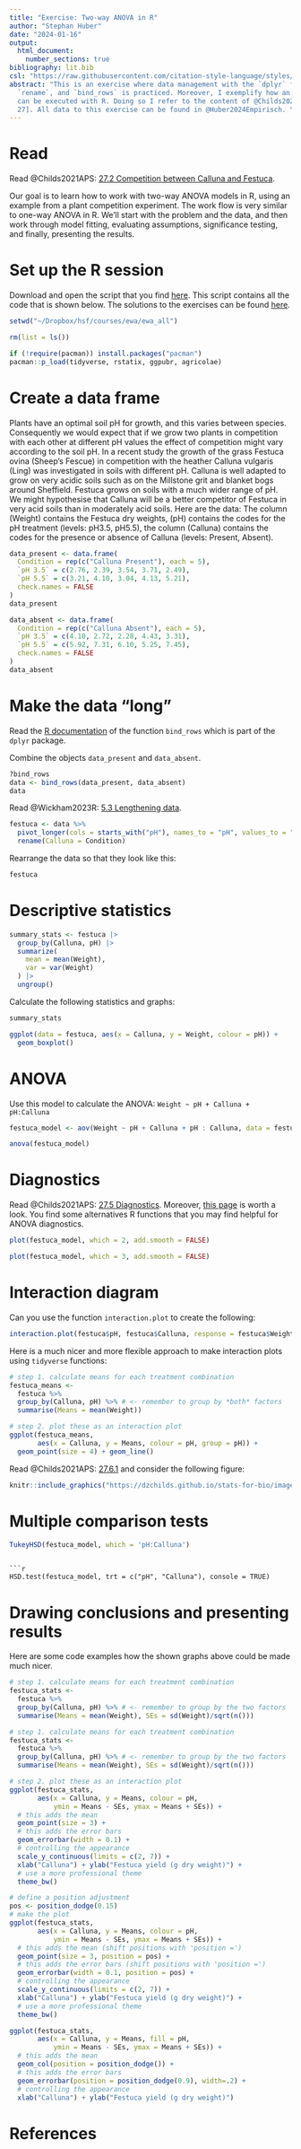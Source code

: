 ```yaml
---
title: "Exercise: Two-way ANOVA in R"
author: "Stephan Huber"
date: "2024-01-16"
output:
  html_document:
    number_sections: true
bibliography: lit.bib
csl: "https://raw.githubusercontent.com/citation-style-language/styles/master/apa.csl"
abstract: "This is an exercise where data management with the `dplyr` functions `pivot_longer`,
  `rename`, and `bind_rows` is practiced. Moreover, I exemplify how an ANOVA analysis
  can be executed with R. Doing so I refer to the content of @Childs2021APS[chapter
  27]. All data to this exercise can be found in @Huber2024Empirisch. \n"
---
```


# Read

Read @Childs2021APS: [27.2 Competition between Calluna and Festuca](https://dzchilds.github.io/stats-for-bio/two-way-anova-in-r.html).

Our goal is to learn how to work with two-way ANOVA models in R, using an example from a plant competition experiment. The work flow is very similar to one-way ANOVA in R. We’ll start with the problem and the data, and then work through model fitting, evaluating assumptions, significance testing, and finally, presenting the results.

# Set up the R session 

Download and open the script that you find [here](https://raw.githubusercontent.com/hubchev/ewa/main/rmd_festuca/r_festuca.R). This script contains all the code that is shown below. The solutions to the exercises can be found [here](https://raw.githubusercontent.com/hubchev/ewa/main/rmd_festuca/r_festuca_solutions.R).

```r
setwd("~/Dropbox/hsf/courses/ewa/ewa_all")

rm(list = ls())

if (!require(pacman)) install.packages("pacman")
pacman::p_load(tidyverse, rstatix, ggpubr, agricolae)
```

# Create a data frame 

Plants have an optimal soil pH for growth, and this varies between species. Consequently we would expect that if we grow two plants in competition with each other at different pH values the effect of competition might vary according to the soil pH. In a recent study the growth of the grass Festuca ovina (Sheep’s Fescue) in competition with the heather Calluna vulgaris (Ling) was investigated in soils with different pH. Calluna is well adapted to grow on very acidic soils such as on the Millstone grit and blanket bogs around Sheffield. Festuca grows on soils with a much wider range of pH. We might hypothesise that Calluna will be a better competitor of Festuca in very acid soils than in moderately acid soils. Here are the data:  The column (Weight) contains the Festuca dry weights, (pH) contains the codes for the pH treatment (levels: pH3.5, pH5.5), the column (Calluna) contains the codes for the presence or absence of Calluna (levels: Present, Absent).

```r
data_present <- data.frame(
  Condition = rep(c("Calluna Present"), each = 5),
  `pH 3.5` = c(2.76, 2.39, 3.54, 3.71, 2.49),
  `pH 5.5` = c(3.21, 4.10, 3.04, 4.13, 5.21),
  check.names = FALSE
)
data_present

data_absent <- data.frame(
  Condition = rep(c("Calluna Absent"), each = 5),
  `pH 3.5` = c(4.10, 2.72, 2.28, 4.43, 3.31),
  `pH 5.5` = c(5.92, 7.31, 6.10, 5.25, 7.45),
  check.names = FALSE
)
data_absent
```

# Make the data "long"

Read the [R documentation](https://dplyr.tidyverse.org/reference/bind_rows.html) of the function `bind_rows` which is part of the  `dplyr` package. 

Combine the objects `data_present` and `data_absent`.

```r
?bind_rows
data <- bind_rows(data_present, data_absent)
data
```

Read @Wickham2023R: [5.3 Lengthening data](https://r4ds.hadley.nz/data-tidy#sec-pivoting).

```r
festuca <- data %>%
  pivot_longer(cols = starts_with("pH"), names_to = "pH", values_to = "Weight") |> 
  rename(Calluna = Condition) 
```

Rearrange the data so that they look like this:
```r
festuca
```


# Descriptive statistics

```r
summary_stats <- festuca |> 
  group_by(Calluna, pH) |> 
  summarize(
    mean = mean(Weight),
    var = var(Weight)
  ) |> 
  ungroup()
```

Calculate the following statistics and graphs:

```r
summary_stats
```


```r
ggplot(data = festuca, aes(x = Calluna, y = Weight, colour = pH)) + 
  geom_boxplot()
```

# ANOVA 

Use this model to calculate the ANOVA: `Weight ~ pH + Calluna + pH:Calluna`

```r
festuca_model <- aov(Weight ~ pH + Calluna + pH : Calluna, data = festuca)
```

```r
anova(festuca_model)
```

# Diagnostics 

Read @Childs2021APS: [27.5 Diagnostics](https://dzchilds.github.io/stats-for-bio/two-way-anova-in-r.html#diagnostics). Moreover, [this page](https://www.datanovia.com/en/lessons/anova-in-r/) is worth a look. You find some alternatives R functions that you may find helpful for ANOVA diagnostics.

```r
plot(festuca_model, which = 2, add.smooth = FALSE)
```


```r
plot(festuca_model, which = 3, add.smooth = FALSE)
```


# Interaction diagram

Can you use the function `interaction.plot` to create the following:
```r
interaction.plot(festuca$pH, festuca$Calluna, response = festuca$Weight)
```

Here is a much nicer and more flexible approach to make interaction plots using
`tidyverse` functions:

```r
# step 1. calculate means for each treatment combination
festuca_means <- 
  festuca %>% 
  group_by(Calluna, pH) %>% # <- remember to group by *both* factors
  summarise(Means = mean(Weight))
```

```r
# step 2. plot these as an interaction plot
ggplot(festuca_means, 
       aes(x = Calluna, y = Means, colour = pH, group = pH)) +
  geom_point(size = 4) + geom_line()
```

Read @Childs2021APS: [27.6.1](https://dzchilds.github.io/stats-for-bio/two-way-anova-in-r.html#understanding-the-model-graphically) and consider the following figure:

```r
knitr::include_graphics("https://dzchilds.github.io/stats-for-bio/images/interaction-diagrams.png")
```

# Multiple comparison tests

```r
TukeyHSD(festuca_model, which = 'pH:Calluna')
```
```

```r
HSD.test(festuca_model, trt = c("pH", "Calluna"), console = TRUE)
```

# Drawing conclusions and presenting results

Here are some code examples how the shown graphs above could be made much nicer.

```r
# step 1. calculate means for each treatment combination
festuca_stats <- 
  festuca %>% 
  group_by(Calluna, pH) %>% # <- remember to group by the two factors
  summarise(Means = mean(Weight), SEs = sd(Weight)/sqrt(n()))
```


```r
# step 1. calculate means for each treatment combination
festuca_stats <- 
  festuca %>% 
  group_by(Calluna, pH) %>% # <- remember to group by the two factors
  summarise(Means = mean(Weight), SEs = sd(Weight)/sqrt(n()))
```


```r
# step 2. plot these as an interaction plot
ggplot(festuca_stats, 
       aes(x = Calluna, y = Means, colour = pH,
           ymin = Means - SEs, ymax = Means + SEs)) +
  # this adds the mean
  geom_point(size = 3) +
  # this adds the error bars
  geom_errorbar(width = 0.1) +
  # controlling the appearance
  scale_y_continuous(limits = c(2, 7)) + 
  xlab("Calluna") + ylab("Festuca yield (g dry weight)") + 
  # use a more professional theme
  theme_bw()
```


```r
# define a position adjustment 
pos <- position_dodge(0.15)
# make the plot
ggplot(festuca_stats, 
       aes(x = Calluna, y = Means, colour = pH,
           ymin = Means - SEs, ymax = Means + SEs)) +
  # this adds the mean (shift positions with 'position =')
  geom_point(size = 3, position = pos) +
  # this adds the error bars (shift positions with 'position =')
  geom_errorbar(width = 0.1, position = pos) +
  # controlling the appearance
  scale_y_continuous(limits = c(2, 7)) + 
  xlab("Calluna") + ylab("Festuca yield (g dry weight)") + 
  # use a more professional theme
  theme_bw()
```


```r
ggplot(festuca_stats, 
       aes(x = Calluna, y = Means, fill = pH,
           ymin = Means - SEs, ymax = Means + SEs)) +
  # this adds the mean
  geom_col(position = position_dodge()) +
  # this adds the error bars
  geom_errorbar(position = position_dodge(0.9), width=.2) +
  # controlling the appearance
  xlab("Calluna") + ylab("Festuca yield (g dry weight)")
```


# References
